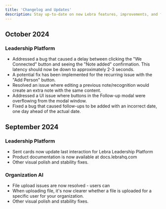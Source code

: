 ```yaml
---
title: 'Changelog and Updates'
description: Stay up-to-date on new Lebra features, improvements, and fixes.
---
```


## October 2024 ##
### Leadership Platform ###
* Addressed a bug that caused a delay between clicking the "We Connected" button and seeing the "Note added" confirmation. This latency should now be down to approximately 2-3 seconds.
* A potential fix has been implemented for the recurring issue with the "Add Person" button.
* Resolved an issue where editing a previous note/recognition would create an extra note with the same content.
* Addressed a UI issue where buttons in the Follow-up modal were overflowing from the modal window.
* Fixed a bug that caused follow-ups to be added with an incorrect date, one day ahead of the actual date.

## September 2024 ##
### Leadership Platform ###
* Sent cards now update last interaction for Lebra Leadership Platform
* Product documentation is now available at docs.lebrahq.com
* Other visual polish and stability fixes.

### Organization AI
* File upload issues are now resolved - users can 
* When uploading file, it's now clearer whether a file is uploaded for a specific user for your organization.
* Other visual polish and stability fixes.
